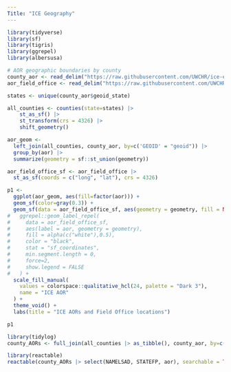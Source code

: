 ```yaml
---
Title: "ICE Geography"
---
```


```r
library(tidyverse)
library(sf)
library(tigris)
library(ggrepel)
library(albersusa)

# AOR geographic boundaries by county
county_aor <- read_delim("https://raw.githubusercontent.com/UWCHR/ice-enforce/bdb224c216bc98216b5f09de32841817b623162d/share/hand/county_aor.csv", delim = ',') |> filter(name != "valdez-cordova census area, alaska")
aor_field_office <- read_delim("https://raw.githubusercontent.com/UWCHR/ice-enforce/bdb224c216bc98216b5f09de32841817b623162d/share/hand/aor_ero_field_office.csv", delim = ',')

states <- unique(county_aor$geoid_state)

all_counties <- counties(state=states) |> 
    st_as_sf() |> 
    st_transform(crs = 4326) |> 
    shift_geometry()

aor_geom <- 
  left_join(all_counties, county_aor, by=c('GEOID' = "geoid")) |> 
  group_by(aor) |> 
  summarize(geometry = sf::st_union(geometry))

aor_field_office_sf <- aor_field_office |> 
  st_as_sf(coords = c("long", "lat"), crs = 4326)

p1 <- 
  ggplot(aor_geom, aes(fill=factor(aor))) +
  geom_sf(color=gray(0.3)) +
  geom_sf(data = aor_field_office_sf, aes(geometry = geometry, fill = NA), show.legend = FALSE) +
#   ggrepel::geom_label_repel(
#     data = aor_field_office_sf,
#     aes(label = aor, geometry = geometry),
#     fill = alpha(c("white"),0.5),
#     color = "black",
#     stat = "sf_coordinates",
#     min.segment.length = 0,
#     force=2,
#     show.legend = FALSE
#   ) +
  scale_fill_manual(
    values = colorspace::qualitative_hcl(24, palette = "Dark 3"),
    name = "ICE AOR"
  ) +
  theme_void() +
  labs(title = "ICE AORs and Field Office locations")

p1
```

```r
library(tidylog)
county_AORs <- full_join(all_counties |> as_tibble(), county_aor, by=c('GEOID' = "geoid")) 

library(reactable)
reactable(county_AORs |> select(NAMELSAD, STATEFP, aor), searchable = TRUE, defaultPageSize = 5)
```